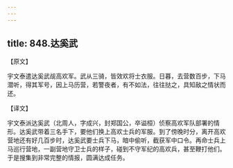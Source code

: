 ```yaml
---
---
---
```

title: 848.达奚武
---



【原文】

宇文泰遣达奚武觇高欢军。武从三骑，皆效欢将士衣服。日暮，去营数百步，下马潜听，得其军号，因上马历营，若警夜者，有不如法，往往挞之，具知敌之情状而还。

【译文】

宇文泰派达奚武（北周人，字成兴，封郑国公，卒谥桓）侦察高欢军队部署的情形。达奚武带着三名手下，要他们换上高欢士兵的军服。到了傍晚时分，离开高欢营地还有好几百步时，达奚武要士兵下马，暗中偷听，截获军中口令。再命士兵上马巡行营地，一副营地守卫士兵的样子，碰到不守军纪的高欢兵，甚至鞭打他们。于是搜集到非常完整的情报，圆满达成任务。